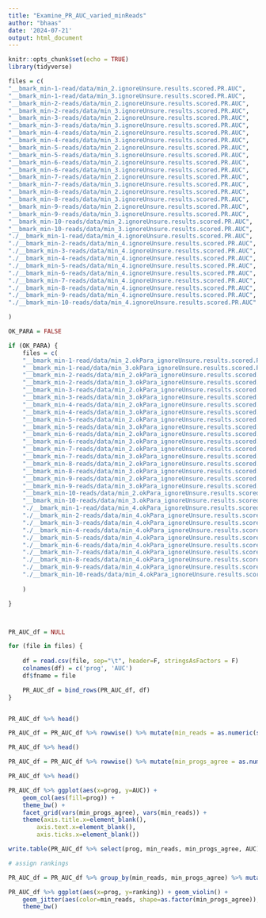 ```yaml
---
title: "Examine_PR_AUC_varied_minReads"
author: "bhaas"
date: '2024-07-21'
output: html_document
---
```


```r
knitr::opts_chunk$set(echo = TRUE)
library(tidyverse)
```


```r

files = c(
"__bmark_min-1-read/data/min_2.ignoreUnsure.results.scored.PR.AUC",
"__bmark_min-1-read/data/min_3.ignoreUnsure.results.scored.PR.AUC",
"__bmark_min-2-reads/data/min_2.ignoreUnsure.results.scored.PR.AUC",
"__bmark_min-2-reads/data/min_3.ignoreUnsure.results.scored.PR.AUC",
"__bmark_min-3-reads/data/min_2.ignoreUnsure.results.scored.PR.AUC",
"__bmark_min-3-reads/data/min_3.ignoreUnsure.results.scored.PR.AUC",
"__bmark_min-4-reads/data/min_2.ignoreUnsure.results.scored.PR.AUC",
"__bmark_min-4-reads/data/min_3.ignoreUnsure.results.scored.PR.AUC",
"__bmark_min-5-reads/data/min_2.ignoreUnsure.results.scored.PR.AUC",
"__bmark_min-5-reads/data/min_3.ignoreUnsure.results.scored.PR.AUC",
"__bmark_min-6-reads/data/min_2.ignoreUnsure.results.scored.PR.AUC",
"__bmark_min-6-reads/data/min_3.ignoreUnsure.results.scored.PR.AUC",
"__bmark_min-7-reads/data/min_2.ignoreUnsure.results.scored.PR.AUC",
"__bmark_min-7-reads/data/min_3.ignoreUnsure.results.scored.PR.AUC",
"__bmark_min-8-reads/data/min_2.ignoreUnsure.results.scored.PR.AUC",
"__bmark_min-8-reads/data/min_3.ignoreUnsure.results.scored.PR.AUC",
"__bmark_min-9-reads/data/min_2.ignoreUnsure.results.scored.PR.AUC",
"__bmark_min-9-reads/data/min_3.ignoreUnsure.results.scored.PR.AUC",
"__bmark_min-10-reads/data/min_2.ignoreUnsure.results.scored.PR.AUC",
"__bmark_min-10-reads/data/min_3.ignoreUnsure.results.scored.PR.AUC",
"./__bmark_min-1-read/data/min_4.ignoreUnsure.results.scored.PR.AUC",
"./__bmark_min-2-reads/data/min_4.ignoreUnsure.results.scored.PR.AUC",
"./__bmark_min-3-reads/data/min_4.ignoreUnsure.results.scored.PR.AUC",
"./__bmark_min-4-reads/data/min_4.ignoreUnsure.results.scored.PR.AUC",
"./__bmark_min-5-reads/data/min_4.ignoreUnsure.results.scored.PR.AUC",
"./__bmark_min-6-reads/data/min_4.ignoreUnsure.results.scored.PR.AUC",
"./__bmark_min-7-reads/data/min_4.ignoreUnsure.results.scored.PR.AUC",
"./__bmark_min-8-reads/data/min_4.ignoreUnsure.results.scored.PR.AUC",
"./__bmark_min-9-reads/data/min_4.ignoreUnsure.results.scored.PR.AUC",
"./__bmark_min-10-reads/data/min_4.ignoreUnsure.results.scored.PR.AUC"

)

```


```r

OK_PARA = FALSE

if (OK_PARA) {
    files = c(
    "__bmark_min-1-read/data/min_2.okPara_ignoreUnsure.results.scored.PR.AUC",
    "__bmark_min-1-read/data/min_3.okPara_ignoreUnsure.results.scored.PR.AUC",
    "__bmark_min-2-reads/data/min_2.okPara_ignoreUnsure.results.scored.PR.AUC",
    "__bmark_min-2-reads/data/min_3.okPara_ignoreUnsure.results.scored.PR.AUC",
    "__bmark_min-3-reads/data/min_2.okPara_ignoreUnsure.results.scored.PR.AUC",
    "__bmark_min-3-reads/data/min_3.okPara_ignoreUnsure.results.scored.PR.AUC",
    "__bmark_min-4-reads/data/min_2.okPara_ignoreUnsure.results.scored.PR.AUC",
    "__bmark_min-4-reads/data/min_3.okPara_ignoreUnsure.results.scored.PR.AUC",
    "__bmark_min-5-reads/data/min_2.okPara_ignoreUnsure.results.scored.PR.AUC",
    "__bmark_min-5-reads/data/min_3.okPara_ignoreUnsure.results.scored.PR.AUC",
    "__bmark_min-6-reads/data/min_2.okPara_ignoreUnsure.results.scored.PR.AUC",
    "__bmark_min-6-reads/data/min_3.okPara_ignoreUnsure.results.scored.PR.AUC",
    "__bmark_min-7-reads/data/min_2.okPara_ignoreUnsure.results.scored.PR.AUC",
    "__bmark_min-7-reads/data/min_3.okPara_ignoreUnsure.results.scored.PR.AUC",
    "__bmark_min-8-reads/data/min_2.okPara_ignoreUnsure.results.scored.PR.AUC",
    "__bmark_min-8-reads/data/min_3.okPara_ignoreUnsure.results.scored.PR.AUC",
    "__bmark_min-9-reads/data/min_2.okPara_ignoreUnsure.results.scored.PR.AUC",
    "__bmark_min-9-reads/data/min_3.okPara_ignoreUnsure.results.scored.PR.AUC",
    "__bmark_min-10-reads/data/min_2.okPara_ignoreUnsure.results.scored.PR.AUC",
    "__bmark_min-10-reads/data/min_3.okPara_ignoreUnsure.results.scored.PR.AUC",
    "./__bmark_min-1-read/data/min_4.okPara_ignoreUnsure.results.scored.PR.AUC",
    "./__bmark_min-2-reads/data/min_4.okPara_ignoreUnsure.results.scored.PR.AUC",
    "./__bmark_min-3-reads/data/min_4.okPara_ignoreUnsure.results.scored.PR.AUC",
    "./__bmark_min-4-reads/data/min_4.okPara_ignoreUnsure.results.scored.PR.AUC",
    "./__bmark_min-5-reads/data/min_4.okPara_ignoreUnsure.results.scored.PR.AUC",
    "./__bmark_min-6-reads/data/min_4.okPara_ignoreUnsure.results.scored.PR.AUC",
    "./__bmark_min-7-reads/data/min_4.okPara_ignoreUnsure.results.scored.PR.AUC",
    "./__bmark_min-8-reads/data/min_4.okPara_ignoreUnsure.results.scored.PR.AUC",
    "./__bmark_min-9-reads/data/min_4.okPara_ignoreUnsure.results.scored.PR.AUC",
    "./__bmark_min-10-reads/data/min_4.okPara_ignoreUnsure.results.scored.PR.AUC"
    
    )

}




```



```r

PR_AUC_df = NULL

for (file in files) {
    
    df = read.csv(file, sep="\t", header=F, stringsAsFactors = F)
    colnames(df) = c('prog', 'AUC')
    df$fname = file

    PR_AUC_df = bind_rows(PR_AUC_df, df)
}


PR_AUC_df %>% head()
```

```r

PR_AUC_df = PR_AUC_df %>% rowwise() %>% mutate(min_reads = as.numeric(str_match(fname, "min-(\\d+)-read")[[2]]) )

PR_AUC_df %>% head()
```



```r

PR_AUC_df = PR_AUC_df %>% rowwise() %>% mutate(min_progs_agree = as.numeric(str_match(fname, "min_(\\d+)\\.")[[2]]) )

PR_AUC_df %>% head()
```


```r

PR_AUC_df %>% ggplot(aes(x=prog, y=AUC)) + 
    geom_col(aes(fill=prog)) +
    theme_bw() +
    facet_grid(vars(min_progs_agree), vars(min_reads)) +
    theme(axis.title.x=element_blank(),
        axis.text.x=element_blank(),
        axis.ticks.x=element_blank())


```


```r

write.table(PR_AUC_df %>% select(prog, min_reads, min_progs_agree, AUC), file="PR_AUC_summary.tsv", quote=F, sep="\t", row.names=F)


```




```r
# assign rankings

PR_AUC_df = PR_AUC_df %>% group_by(min_reads, min_progs_agree) %>% mutate(ranking = rank(-1*AUC, ties.method='average'))


```



```r

PR_AUC_df %>% ggplot(aes(x=prog, y=ranking)) + geom_violin() +
    geom_jitter(aes(color=min_reads, shape=as.factor(min_progs_agree)), width=0.2) +
    theme_bw()

```








